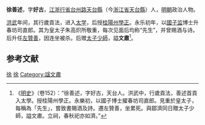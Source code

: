 '''徐善述'''，字'''好古'''，[[江浙行省|江浙行省]][[台州路|台州路]][[天台縣|天台縣]]（今[[浙江省|浙江省]][[天台縣|天台縣]]）人，[[明朝|明朝]]政治人物。

[[洪武|洪武]]年间，其行歲貢法，进入[[太学|太学]]，后授[[桂陽州|桂陽州]][[學正|學正]]。永乐初年，以[[國子监|國子监]]博士升春坊司直郎。其为皇太子朱高炽所敬重，每次见面后均称“先生”，并曾赐酒与诗。后升任[[左贊善|左贊善]]，因连坐被杀。后赠[[太子少師|太子少師]]，謚'''文肅'''<ref>《[[明史|明史]]》（卷152）：“徐善述，字好古，天台人。洪武中，行歲貢法，善述首貢入太學。授桂陽州學正。永樂初，以國子博士擢春坊司直郎。見重於皇太子，每稱為「先生」，嘗致書賜酒及詩。遷左贊善，坐累死。與鄒濟同日贈太子少師，謚文肅。立祠，春秋祀亦如濟。”</ref>。

==参考文献==
{{wikisource|明史/卷152}}
{{Reflist}}

{{明朝人物小作品}}

[[Category:明朝追贈太子少師|徐]]
[[Category:明朝赞善|徐]]
[[Category:諡文肅|Category:諡文肅]]